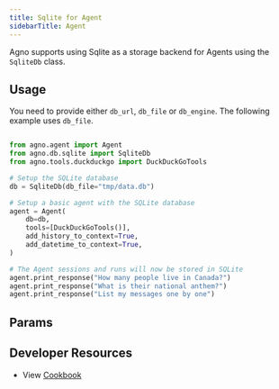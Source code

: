 ```yaml
---
title: Sqlite for Agent
sidebarTitle: Agent
---
```


Agno supports using Sqlite as a storage backend for Agents using the `SqliteDb` class.

## Usage

You need to provide either `db_url`, `db_file` or `db_engine`. The following example uses `db_file`.

```python sqlite_for_agent.py

from agno.agent import Agent
from agno.db.sqlite import SqliteDb
from agno.tools.duckduckgo import DuckDuckGoTools

# Setup the SQLite database
db = SqliteDb(db_file="tmp/data.db")

# Setup a basic agent with the SQLite database
agent = Agent(
    db=db,
    tools=[DuckDuckGoTools()],
    add_history_to_context=True,
    add_datetime_to_context=True,
)

# The Agent sessions and runs will now be stored in SQLite
agent.print_response("How many people live in Canada?")
agent.print_response("What is their national anthem?")
agent.print_response("List my messages one by one")

```

## Params

<Snippet file="db-sqlite-params.mdx" />    

## Developer Resources

- View [Cookbook](https://github.com/agno-agi/agno/blob/main/cookbook/db/sqllite/sqlite_for_agent.py)
